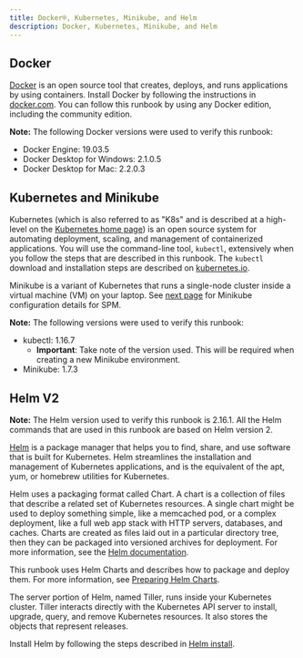 ```yaml
---
title: Docker®, Kubernetes, Minikube, and Helm
description: Docker, Kubernetes, Minikube, and Helm
---
```


## Docker

[Docker](https://www.docker.com/get-started) is an open source tool that creates, deploys, and runs applications by using containers.
Install Docker by following the instructions in [docker.com](https://docs.docker.com/install/overview/). You can follow this runbook by using any Docker edition, including the community edition.

<InlineNotification>

**Note:** The following Docker versions were used to verify this runbook:

* Docker Engine: 19.03.5
* Docker Desktop for Windows: 2.1.0.5
* Docker Desktop for Mac: 2.2.0.3

</InlineNotification>

## Kubernetes and Minikube

Kubernetes (which is also referred to as "K8s" and is described at a high-level on the [Kubernetes home page](https://kubernetes.io/)) is an open source system for automating deployment, scaling, and management of containerized applications.
You will use the command-line tool, `kubectl`, extensively when you follow the steps that are described in this runbook. The `kubectl` download and installation steps are described on [kubernetes.io](https://kubernetes.io/docs/tasks/tools/install-kubectl/).

Minikube is a variant of Kubernetes that runs a single-node cluster inside a virtual machine (VM) on your laptop. See [next page](/01-prereq/minikube) for Minikube configuration details for SPM.

<InlineNotification>

**Note:** The following versions were used to verify this runbook:

* kubectl: 1.16.7
  * **Important**: Take note of the version used. This will be required when creating a new Minikube environment.
* Minikube: 1.7.3

</InlineNotification>

## Helm V2

<InlineNotification>

**Note:** The Helm version used to verify this runbook is 2.16.1. All the Helm commands that are used in this runbook are based on Helm version 2.

</InlineNotification>

[Helm](https://helm.sh/) is a package manager that helps you to find, share, and use software that is built for Kubernetes.
Helm streamlines the installation and management of Kubernetes applications, and is the equivalent of the apt, yum, or homebrew utilities for Kubernetes.

Helm uses a packaging format called Chart. A chart is a collection of files that describe a related set of Kubernetes resources.
A single chart might be used to deploy something simple, like a memcached pod, or a complex deployment, like a full web app stack with HTTP servers, databases, and caches.
Charts are created as files laid out in a particular directory tree, then they can be packaged into versioned archives for deployment. For more information, see the [Helm documentation](https://helm.sh/docs/).

This runbook uses Helm Charts and describes how to package and deploy them. For more information, see [Preparing Helm Charts](/04-deployment/hc_preparation).

The server portion of Helm, named Tiller, runs inside your Kubernetes cluster.
Tiller interacts directly with the Kubernetes API server to install, upgrade, query, and remove Kubernetes resources. It also stores the objects that represent releases.

Install Helm by following the steps described in [Helm install](https://github.com/helm/helm#install).
